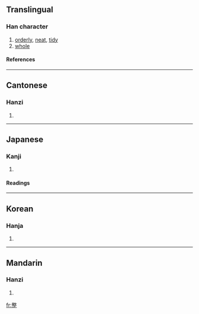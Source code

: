 ==Translingual==
===Han character===
{{Han char|rn=66|rad=攴|as=11|sn=15|four=5810<sub>1</sub>|canj=木大一卜一 (DKMYM)}}
# [[orderly]], [[neat]], [[tidy]]
# [[whole]]
====References====
{{Han ref|kx=0475.321|dkj=13394|hdz=21477.080|uh=6574|ud=25972|bh=BEE3|bd=48867}}
----
==Cantonese==
===Hanzi===
{{yue-hanzi|jyut=|y=jing2}}
# {{defn|Cantonese}}
----
==Japanese==
===Kanji===
{{ja-kanji|grade=3|rs=攴11}}
# {{defn|Japanese}} 
====Readings====
{{ja-readings|on=[[せい]] (sei)|kun=[[ととのえる]] (totonoeru), [[ととのう]] (totonou)}}
----
==Korean==
===Hanja===
{{ko-hanja|hangeul=정|eumhun=가지런할|rv=jeong|mr=chŏng|y=ceng}}
# {{defn|Korean}}
----

==Mandarin==
===Hanzi===
{{cmn-hanzi|pin=[[zhěng]] ([[zheng3]])|wg=cheng<sup>3</sup>}}
# {{defn|Mandarin}}

[[fr:整]]